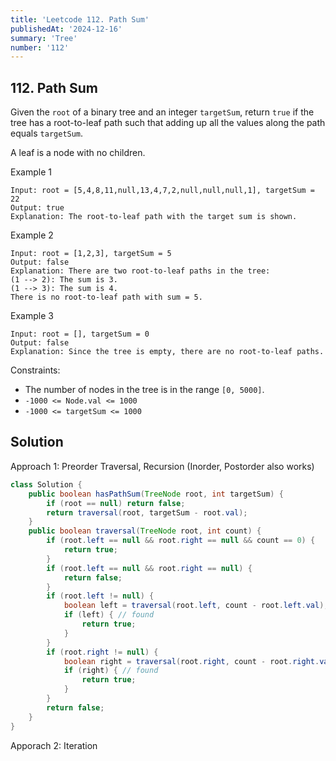 ```yaml
---
title: 'Leetcode 112. Path Sum'
publishedAt: '2024-12-16'
summary: 'Tree'
number: '112'
---
```


## 112. Path Sum

Given the `root` of a binary tree and an integer `targetSum`, return `true` if the tree has a root-to-leaf path such that adding up all the values along the path equals `targetSum`.

A leaf is a node with no children.


Example 1
`````
Input: root = [5,4,8,11,null,13,4,7,2,null,null,null,1], targetSum = 22
Output: true
Explanation: The root-to-leaf path with the target sum is shown.
`````

Example 2
`````
Input: root = [1,2,3], targetSum = 5
Output: false
Explanation: There are two root-to-leaf paths in the tree:
(1 --> 2): The sum is 3.
(1 --> 3): The sum is 4.
There is no root-to-leaf path with sum = 5.
`````

Example 3
`````
Input: root = [], targetSum = 0
Output: false
Explanation: Since the tree is empty, there are no root-to-leaf paths.
`````


Constraints:

- The number of nodes in the tree is in the range `[0, 5000]`.
- `-1000 <= Node.val <= 1000`
- `-1000 <= targetSum <= 1000`


## Solution
Approach 1: Preorder Traversal, Recursion (Inorder, Postorder also works)
````JAVA
class Solution {
    public boolean hasPathSum(TreeNode root, int targetSum) {
        if (root == null) return false;
        return traversal(root, targetSum - root.val);
    }
    public boolean traversal(TreeNode root, int count) {
        if (root.left == null && root.right == null && count == 0) {
            return true;
        }
        if (root.left == null && root.right == null) {
            return false;
        }
        if (root.left != null) {
            boolean left = traversal(root.left, count - root.left.val);
            if (left) { // found
                return true;
            }
        }
        if (root.right != null) {
            boolean right = traversal(root.right, count - root.right.val);
            if (right) { // found
                return true;
            }
        }
        return false;
    }
}
````

Apporach 2: Iteration

